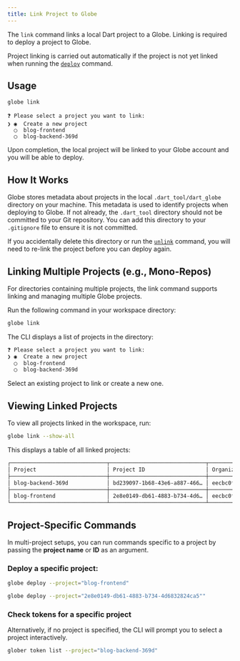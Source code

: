 ```yaml
---
title: Link Project to Globe
---
```


The `link` command links a local Dart project to a Globe. Linking is required to deploy a project to Globe.

Project linking is carried out automatically if the project is not yet linked when running the [`deploy`](/cli/commands/deploy) command.

## Usage

```bash
globe link
```

```
❓ Please select a project you want to link:
❯ ◉  Create a new project
  ◯  blog-frontend
  ◯  blog-backend-369d
```

Upon completion, the local project will be linked to your Globe account and you will be able to deploy.

## How It Works

Globe stores metadata about projects in the local `.dart_tool/dart_globe` directory on your machine. This metadata is used to identify projects when deploying to Globe. If not already,
the `.dart_tool` directory should not be committed to your Git repository. You can add this directory to your `.gitignore` file to ensure it is not committed.

If you accidentally delete this directory or run the [`unlink`](/cli/commands/unlink) command, you will need to re-link the project before you can deploy again.

## Linking Multiple Projects (e.g., Mono-Repos)

For directories containing multiple projects, the link command supports linking and managing multiple Globe projects.

Run the following command in your workspace directory:

```bash
globe link
```

The CLI displays a list of projects in the directory:

```bash
❓ Please select a project you want to link:
❯ ◉  Create a new project
  ◯  blog-frontend
  ◯  blog-backend-369d
```

Select an existing project to link or create a new one.

## Viewing Linked Projects

To view all projects linked in the workspace, run:

```bash
globe link --show-all
```

This displays a table of all linked projects:

```bash
┌──────────────────────────────┬──────────────────────────────┬──────────────────────────────┐
│ Project                      │ Project ID                   │ Organization ID              │
├──────────────────────────────┼──────────────────────────────┼──────────────────────────────┤
│ blog-backend-369d            │ bd239097-1b68-43e6-a887-466… │ eecbc0fb-ee17-4d87-9b74-0ce… │
├──────────────────────────────┼──────────────────────────────┼──────────────────────────────┤
│ blog-frontend                │ 2e8e0149-db61-4883-b734-4d6… │ eecbc0fb-ee17-4d87-9b74-0ce… │
└──────────────────────────────┴──────────────────────────────┴──────────────────────────────┘
```

## Project-Specific Commands

In multi-project setups, you can run commands specific to a project by passing the **project name** or **ID** as an argument.

### Deploy a specific project:

```bash
globe deploy --project="blog-frontend"
```

```bash
globe deploy --project="2e8e0149-db61-4883-b734-4d6832824ca5""
```

### Check tokens for a specific project

Alternatively, if no project is specified, the CLI will prompt you to select a project interactively.

```bash
glober token list --project="blog-backend-369d"
```
